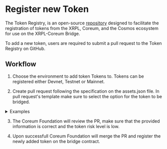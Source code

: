 # Register new Token

The Token Registry, is an open-source <a href="https://github.com/CoreumFoundation/token-registry" target="_blank" rel="noopener noreferrer" className="text-[#25D695] hover:opacity-80 text-base font-bold">repository</a> designed to facilitate the registration of tokens from the XRPL, Coreum, and the Cosmos ecosystem for use on the XRPL-Coreum Bridge.

To add a new token, users are required to submit a pull request to the Token Registry on GitHub.

## Workflow

1. Choose the environment to add token Tokens to. Tokens can be registered either Devnet, Testnet
   or Mainnet.

2. Create pull request following the specification on the assets.json file. In pull request's template make sure to select the option
for the token to be bridged.

<details>
    <summary className="mdx-summary">Examples</summary>

    ### XRPL originated asset

    ```json
    {
        "denom": "xrpl272320ca43-testcore1672us3f65wz6rlxse58ea4u3092gh7y34e0a9cwl4g6uvuerzvjsvarmea",
        "description": "SOLO from XRPL",
        "ibc_info": {},
        "logo_URIs": {
            "png": "https://raw.githubusercontent.com/CoreumFoundation/token-registry/master/files/solo/images/solo.png",
            "svg": "https://raw.githubusercontent.com/CoreumFoundation/token-registry/master/files/solo/images/solo.svg"
        },
        "urls": {
            "website": "",
            "github": "",
            "whitepaper": ""
        },
        "social_media": {
            "linkedin": "",
            "twitter": "",
            "instagram": "",
            "facebook": "",
            "discord": "",
            "youtube": "",
            "telegram": "",
            "tiktok": ""
        },
        "extra": {
            "xrpl_info": {
                "precision": 15,
                "source_chain": "XRPL",
                "issuer": "rHZwvHEs56GCmHupwjA4RY7oPA3EoAJWuN",
                "currency": "534F4C4F00000000000000000000000000000000"
            }
        }
    }
    ```

    ### Coreum / Cosmos originated asset

    ```json
    {
        "denom": "ibc/404D5E758F6BF8FAA23395A66D357176696560A78BF057EFCE133D1B8C4FB1A3",
        "description": "OSMO from Osmosis",
        "ibc_info": {
            "display_name": "OSMO",
            "precision": 6,
            "source_chain": "Osmosis"
        },
        "logo_URIs": {
            "png": "https://raw.githubusercontent.com/CoreumFoundation/token-registry/master/files/osmosis/images/osmo.png",
            "svg": "https://raw.githubusercontent.com/CoreumFoundation/token-registry/master/files/osmosis/images/osmo.svg"
        },
        "urls": {
            "website": "https://osmosis.zone",
            "github": "https://github.com/osmosis-labs/osmosis",
            "whitepaper": "https://medium.com/osmosis/vision-for-osmosis-e68e796ff1c2"
        },
        "social_media": {
            "linkedin": "",
            "twitter": "https://twitter.com/osmosiszone",
            "instagram": "",
            "facebook": "",
            "discord": "https://discord.com/invite/osmosis",
            "youtube": "",
            "telegram": "https://t.me/osmosis_chat",
            "tiktok": ""
        },
        "extra": {
            "ibc_info": {
                "display_name": "OSMO",
                "precision": 6,
                "source_chain": "Osmosis",
                "denom": "uosmo"
            }
        }
    }
    ```
</details>

3. The Coreum Foundation will review the PR, make sure that the provided information is correct
and the token risk level is low.

4. Upon successfull Coreum Foundation will merge the PR and register the newly added token on the bridge contract.
